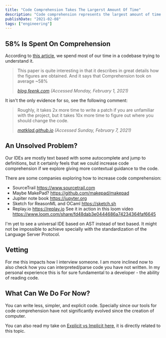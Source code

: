 ```yaml
---
title: "Code Comprehension Takes The Largerst Amount Of Time"
description: "Code comprehension represents the largest amount of time spent with a codebase"
publishDate: "2021-02-08"
tags: ["engineering"]
---
```


## 58% Is Spent On Comprehension

According to [this article](https://blog.feenk.com/developers-spend-most-of-their-time-figuri-7aj1ocjhe765vvlln8qqbuhto/), we spend most of our time in a codebase trying to understand it.

<blockquote>
<p>This paper is quite interesting in that it describes in great details how the figures are obtained. And it says that Comprehension took on average ~58%</p>
<cite><a noopener noreferrer target="_blank" href="https://blog.feenk.com/developers-spend-most-of-their-time-figuri-7aj1ocjhe765vvlln8qqbuhto/">blog.feenk.com</a> (Accessed Monday, February 1, 2021)</cite>   
</blockquote>

<p style={{ marginTop: 20 }}>It isn't the only evidence for so, see the following comment:</p>

<blockquote>
<p>Roughly, it takes 2x more time to write a patch if you are unfamiliar with the project, but it takes 10x more time to figure out where you should change the code.</p>
<cite><a noopener noreferrer target="_blank" href="https://matklad.github.io//2021/02/06/ARCHITECTURE.md.html">matklad.github.io</a> (Accessed Sunday, February 7, 2021)</cite>   

</blockquote>


## An Unsolved Problem?

Our IDEs are mostly text based with some autocomplete and jump to definitions, but it certainly feels that we could increase code comprehension if we explore giving more contextual guidance to the code. 


There are some companies exploring how to increase code comprehension:

- SourceTrail https://www.sourcetrail.com
- Maybe MakePad? https://github.com/makepad/makepad
- Jupiter note book https://jupyter.org
- Sketch for ReasonML and OCaml https://sketch.sh
- Replay.io https://replay.io See it in action in this loom video https://www.loom.com/share/fd48dab3e0444686a74234364faf6645


I'm yet to see a universal IDE based on AST instead of text based. It might not be impossible to achieve specially with the standardization of the Language Server Protocol.

## Vetting

For me this impacts how I interview someone. I am more inclined now to also check how you can interpreted/parse code you have not written. In my personal experience this is for sure fundamental to a developer - the ability of reading code. 

## What Can We Do For Now?

You can write less, simpler, and explicit code. Specially since our tools for code comprehension have not significantly evolved since the creation of computer.

You can also read my take on <a href="/posts/2021-02-06/explicit-vs-implicit">Explicit vs Implicit here</a>, it is directly related to this topic.

